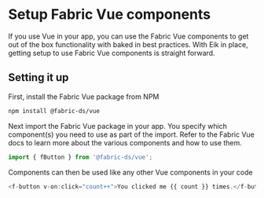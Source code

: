 # Setup Fabric Vue components

If you use Vue in your app, you can use the Fabric Vue components to get out of
the box functionality with baked in best practices. With Eik in place, getting
setup to use Fabric Vue components is straight forward.

## Setting it up

First, install the Fabric Vue package from NPM

```sh
npm install @fabric-ds/vue
```

Next import the Fabric Vue package in your app. You specify which component(s)
you need to use as part of the import. Refer to the Fabric Vue docs to learn
more about the various components and how to use them.

```js
import { fButton } from '@fabric-ds/vue';
```

Components can then be used like any other Vue components in your code

```js
<f-button v-on:click="count++">You clicked me {{ count }} times.</f-button>
```
